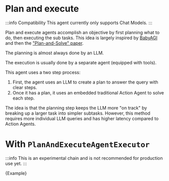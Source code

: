 # Plan and execute

:::info Compatibility
This agent currently only supports Chat Models.
:::

Plan and execute agents accomplish an objective by first planning what to do, then executing the sub tasks. This idea is largely inspired by [BabyAGI](https://github.com/yoheinakajima/babyagi) and then the ["Plan-and-Solve" paper](https://arxiv.org/abs/2305.04091).

The planning is almost always done by an LLM.

The execution is usually done by a separate agent (equipped with tools).


This agent uses a two step process:

1. First, the agent uses an LLM to create a plan to answer the query with clear steps.
2. Once it has a plan, it uses an embedded traditional Action Agent to solve each step.

The idea is that the planning step keeps the LLM more "on track" by breaking up a larger task into simpler subtasks.
However, this method requires more individual LLM queries and has higher latency compared to Action Agents.

# With `PlanAndExecuteAgentExecutor`

:::info
This is an experimental chain and is not recommended for production use yet.
:::

<CodeBlock language="typescript">{Example}</CodeBlock>
